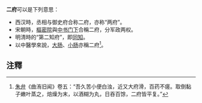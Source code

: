 '''二府'''可以是下列意思：
*西汉時，丞相与御史府合称二府，亦称“两府”。
*宋朝時，[[樞密院|樞密院]]與[[中书门下|中书门下]]合稱二府，分军政两权。
*明清時的“第二知府”，即[[同知|同知]]。
*以中醫學來說，[[大肠|大肠]]、[[小肠|小肠]]亦稱二府<ref>[[朱弁|朱弁]]《曲洧旧闻》卷五：“吾久苦小便白浊，近又大府滑，百药不瘥。取倒黏子嫩叶蒸之，焙燥为末，以酒糊为丸，日吞百馀，二府皆平复。”</ref>。

==注釋==
{{reflist}}
{{消歧义|cat=二字中國相關消歧義}}